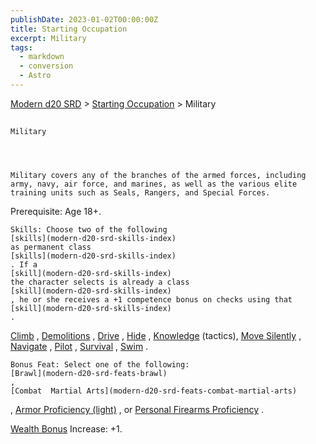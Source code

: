 ```yaml
---
publishDate: 2023-01-02T00:00:00Z
title: Starting Occupation
excerpt: Military
tags:
  - markdown
  - conversion
  - Astro
---
```


[Modern d20 SRD](/#modernD20) > [Starting Occupation](modern-d20-srd-starting-occupation-index) > Military

##

    Military




    Military covers any of the branches of the armed forces, including army, navy, air force, and marines, as well as the various elite training units such as Seals, Rangers, and Special Forces.

Prerequisite: Age 18+.

    Skills: Choose two of the following
    [skills](modern-d20-srd-skills-index)
    as permanent class
    [skills](modern-d20-srd-skills-index)
    . If a
    [skill](modern-d20-srd-skills-index)
    the character selects is already a class
    [skill](modern-d20-srd-skills-index)
    , he or she receives a +1 competence bonus on checks using that
    [skill](modern-d20-srd-skills-index)
    .

[Climb](modern-d20-srd-skills-climb)
,
[Demolitions](modern-d20-srd-skills-demolitions)
,
[Drive](modern-d20-srd-skills-drive)
,
[Hide](modern-d20-srd-skills-hide)
,
[Knowledge](modern-d20-srd-skills-knowledge)
(tactics),
[Move Silently](modern-d20-srd-skills-move-silently)
,
[Navigate](modern-d20-srd-skills-navigate)
,
[Pilot](modern-d20-srd-skills-pilot)
,
[Survival](modern-d20-srd-skills-survival)
,
[Swim](modern-d20-srd-skills-swim)
.

    Bonus Feat: Select one of the following:
    [Brawl](modern-d20-srd-feats-brawl)
    ,
    [Combat  Martial Arts](modern-d20-srd-feats-combat-martial-arts)
,
[Armor Proficiency (light)](modern-d20-srd-feats-armor-proficiency-light)
, or
[Personal Firearms Proficiency](modern-d20-srd-feats-personal-firearms-proficiency)
.

[Wealth Bonus](modern-d20-srd-wealth-wealth-bonus)
Increase: +1.
